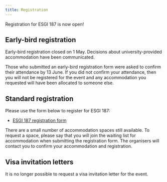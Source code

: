 ```yaml
---
title: Registration
---
```


Registration for ESGI 187 is now open!  

## Early-bird registration

Early-bird registration closed on 1 May.  Decisions about university-provided accommodation have been communicated.

Those who submitted an early-bird registration form were
asked to confirm their attendance by 13 June.  If you 
did not confirm your attendance, then you will not be
registered for the event and any accommodation you requested
will have been allocated to someone else.

## Standard registration

Please use the form below to register for ESGI 187:

* [ESGI 187 registration form](https://forms.office.com/e/zVerNw68zq)

There are a small number of accommodation spaces still available.  To request a space, please say that you will join the waiting list for accommodation when submitting the registration form. The organisers will contact you to confirm your accommodation and registration.

## Visa invitation letters

It is no longer possible to request a visa invitation letter for
the event.